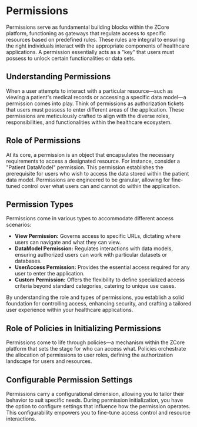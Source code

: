 # Permissions

Permissions serve as fundamental building blocks within the ZCore platform, functioning as gateways that regulate access to specific resources based on predefined rules. These rules are integral to ensuring the right individuals interact with the appropriate components of healthcare applications. A permission essentially acts as a "key" that users must possess to unlock certain functionalities or data sets.

## Understanding Permissions

When a user attempts to interact with a particular resource—such as viewing a patient's medical records or accessing a specific data model—a permission comes into play. Think of permissions as authorization tickets that users must possess to enter different areas of the application. These permissions are meticulously crafted to align with the diverse roles, responsibilities, and functionalities within the healthcare ecosystem.

## Role of Permissions

At its core, a permission is an object that encapsulates the necessary requirements to access a designated resource. For instance, consider a "Patient DataModel" permission. This permission establishes the prerequisite for users who wish to access the data stored within the patient data model. Permissions are engineered to be granular, allowing for fine-tuned control over what users can and cannot do within the application.

## Permission Types

Permissions come in various types to accommodate different access scenarios:

- **View Permission:** Governs access to specific URLs, dictating where users can navigate and what they can view.
- **DataModel Permission:** Regulates interactions with data models, ensuring authorized users can work with particular datasets or databases.
- **UserAccess Permission:** Provides the essential access required for any user to enter the application.
- **Custom Permission:** Offers the flexibility to define specialized access criteria beyond standard categories, catering to unique use cases.

By understanding the role and types of permissions, you establish a solid foundation for controlling access, enhancing security, and crafting a tailored user experience within your healthcare applications.

## Role of Policies in Initializing Permissions

Permissions come to life through policies—a mechanism within the ZCore platform that sets the stage for who can access what. Policies orchestrate the allocation of permissions to user roles, defining the authorization landscape for users and resources.

## Configurable Permission Settings

Permissions carry a configurational dimension, allowing you to tailor their behavior to suit specific needs. During permission initialization, you have the option to configure settings that influence how the permission operates. This configurability empowers you to fine-tune access control and resource interactions.

